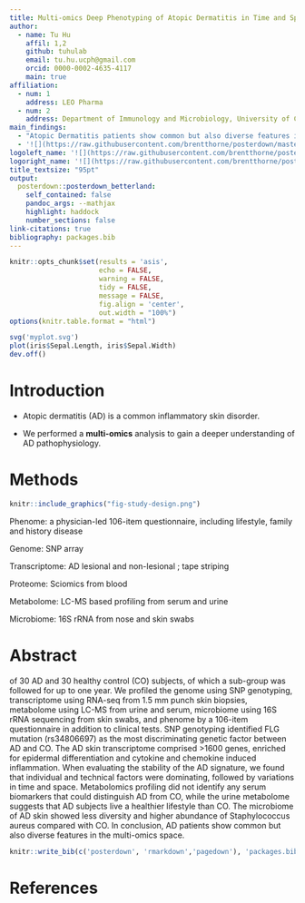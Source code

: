 ```yaml
---
title: Multi-omics Deep Phenotyping of Atopic Dermatitis in Time and Space
author:
  - name: Tu Hu
    affil: 1,2
    github: tuhulab
    email: tu.hu.ucph@gmail.com
    orcid: 0000-0002-4635-4117
    main: true
affiliation:
  - num: 1
    address: LEO Pharma
  - num: 2
    address: Department of Immunology and Microbiology, University of Copenhagen
main_findings:
  - "Atopic Dermatitis patients show common but also diverse features in the multi-omics space."
  - '![](https://raw.githubusercontent.com/brentthorne/posterdown/master/images/betterhexlogo.png){.main_pic}'
logoleft_name: '![](https://raw.githubusercontent.com/brentthorne/posterdown/master/images/qr-code-black.png){.main-img-left}'
logoright_name: '![](https://raw.githubusercontent.com/brentthorne/posterdown/master/images/betterhexlogo.png){.main-img-right}'
title_textsize: "95pt"
output: 
  posterdown::posterdown_betterland:
    self_contained: false
    pandoc_args: --mathjax
    highlight: haddock
    number_sections: false
link-citations: true
bibliography: packages.bib
---
```


```r
knitr::opts_chunk$set(results = 'asis',
                      echo = FALSE,
                      warning = FALSE,
                      tidy = FALSE,
                      message = FALSE,
                      fig.align = 'center',
                      out.width = "100%")
options(knitr.table.format = "html") 
```

```r
svg('myplot.svg')
plot(iris$Sepal.Length, iris$Sepal.Width)
dev.off()
```

# Introduction

- Atopic dermatitis (AD) is a common inflammatory skin disorder. 

- We performed a **multi-omics** analysis to gain a deeper understanding of AD pathophysiology.

# Methods
```r
knitr::include_graphics("fig-study-design.png")
```

Phenome: a physician-led 106-item questionnaire, including lifestyle, family and history disease

Genome: SNP array

Transcriptome: AD lesional and non-lesional ; tape striping

Proteome: Sciomics from blood

Metabolome: LC-MS based profiling from serum and urine

Microbiome: 16S rRNA from nose and skin swabs

# Abstract

of 30 AD and 30 healthy control (CO) subjects, of which a sub-group was followed for up to one year. We profiled the genome using SNP genotyping, transcriptome using RNA-seq from 1.5 mm punch skin biopsies, metabolome using LC-MS from urine and serum, microbiome using 16S rRNA sequencing from skin swabs, and phenome by a 106-item questionnaire in addition to clinical tests. SNP genotyping identified FLG mutation (rs34806697) as the most discriminating genetic factor between AD and CO. The AD skin transcriptome comprised >1600 genes, enriched for epidermal differentiation and cytokine and chemokine induced inflammation. When evaluating the stability of the AD signature, we found that individual and technical factors were dominating, followed by variations in time and space. Metabolomics profiling did not identify any serum biomarkers that could distinguish AD from CO, while the urine metabolome suggests that AD subjects live a healthier lifestyle than CO. The microbiome of AD skin showed less diversity and higher abundance of Staphylococcus aureus compared with CO. In conclusion, AD patients show common but also diverse features in the multi-omics space.

```r
knitr::write_bib(c('posterdown', 'rmarkdown','pagedown'), 'packages.bib')
```


# References

<!-- ?pagedown::chrome_print -->

